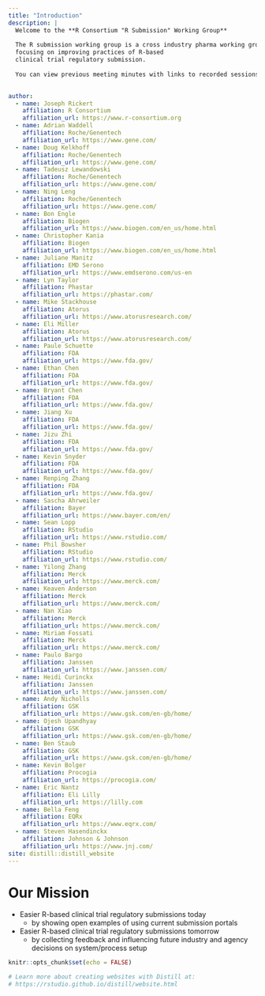 ```yaml
---
title: "Introduction"
description: |
  Welcome to the **R Consortium "R Submission" Working Group** 
  
  The R submission working group is a cross industry pharma working group
  focusing on improving practices of R-based 
  clinical trial regulatory submission.
  
  You can view previous meeting minutes with links to recorded sessions in the navigation bar above. 
  

author:
  - name: Joseph Rickert
    affiliation: R Consortium
    affiliation_url: https://www.r-consortium.org
  - name: Adrian Waddell
    affiliation: Roche/Genentech
    affiliation_url: https://www.gene.com/
  - name: Doug Kelkhoff
    affiliation: Roche/Genentech
    affiliation_url: https://www.gene.com/
  - name: Tadeusz Lewandowski
    affiliation: Roche/Genentech
    affiliation_url: https://www.gene.com/
  - name: Ning Leng
    affiliation: Roche/Genentech
    affiliation_url: https://www.gene.com/
  - name: Bon Engle
    affiliation: Biogen
    affiliation_url: https://www.biogen.com/en_us/home.html
  - name: Christopher Kania
    affiliation: Biogen
    affiliation_url: https://www.biogen.com/en_us/home.html
  - name: Juliane Manitz
    affiliation: EMD Serono
    affiliation_url: https://www.emdserono.com/us-en
  - name: Lyn Taylor
    affiliation: Phastar
    affiliation_url: https://phastar.com/
  - name: Mike Stackhouse
    affiliation: Atorus
    affiliation_url: https://www.atorusresearch.com/
  - name: Eli Miller
    affiliation: Atorus
    affiliation_url: https://www.atorusresearch.com/
  - name: Paule Schuette
    affiliation: FDA
    affiliation_url: https://www.fda.gov/
  - name: Ethan Chen
    affiliation: FDA
    affiliation_url: https://www.fda.gov/
  - name: Bryant Chen
    affiliation: FDA
    affiliation_url: https://www.fda.gov/
  - name: Jiang Xu
    affiliation: FDA
    affiliation_url: https://www.fda.gov/
  - name: Jizu Zhi
    affiliation: FDA
    affiliation_url: https://www.fda.gov/
  - name: Kevin Snyder
    affiliation: FDA
    affiliation_url: https://www.fda.gov/
  - name: Renping Zhang
    affiliation: FDA
    affiliation_url: https://www.fda.gov/
  - name: Sascha Ahrweiler
    affiliation: Bayer
    affiliation_url: https://www.bayer.com/en/
  - name: Sean Lopp
    affiliation: RStudio
    affiliation_url: https://www.rstudio.com/
  - name: Phil Bowsher
    affiliation: RStudio
    affiliation_url: https://www.rstudio.com/
  - name: Yilong Zhang
    affiliation: Merck
    affiliation_url: https://www.merck.com/
  - name: Keaven Anderson
    affiliation: Merck
    affiliation_url: https://www.merck.com/
  - name: Nan Xiao
    affiliation: Merck
    affiliation_url: https://www.merck.com/
  - name: Miriam Fossati
    affiliation: Merck
    affiliation_url: https://www.merck.com/
  - name: Paulo Bargo
    affiliation: Janssen
    affiliation_url: https://www.janssen.com/
  - name: Heidi Curinckx
    affiliation: Janssen
    affiliation_url: https://www.janssen.com/
  - name: Andy Nicholls
    affiliation: GSK
    affiliation_url: https://www.gsk.com/en-gb/home/
  - name: Ojesh Upandhyay
    affiliation: GSK
    affiliation_url: https://www.gsk.com/en-gb/home/
  - name: Ben Staub
    affiliation: GSK
    affiliation_url: https://www.gsk.com/en-gb/home/
  - name: Kevin Bolger
    affiliation: Procogia
    affiliation_url: https://procogia.com/
  - name: Eric Nantz
    affiliation: Eli Lilly
    affiliation_url: https://lilly.com
  - name: Bella Feng
    affiliation: EQRx
    affiliation_url: https://www.eqrx.com/
  - name: Steven Hasendinckx
    affiliation: Johnson & Johnson
    affiliation_url: https://www.jnj.com/
site: distill::distill_website
---
```


# Our Mission

- Easier R-based clinical trial regulatory submissions today
  - by showing open examples of using current submission portals
- Easier R-based clinical trial regulatory submissions tomorrow
  - by collecting feedback and influencing future industry and agency decisions on system/process setup



```r
knitr::opts_chunk$set(echo = FALSE)

# Learn more about creating websites with Distill at:
# https://rstudio.github.io/distill/website.html

```

